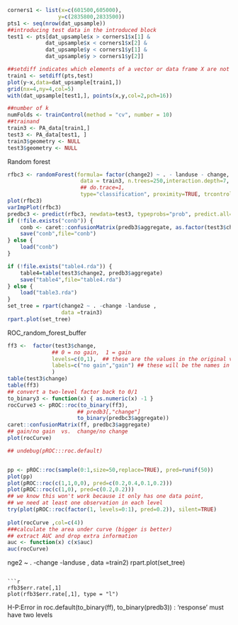 ```r
corners1 <- list(x=c(601500,605000),
                y=c(2835800,2833500))
pts1 <- seq(nrow(dat_upsample))
##introducing test data in the introduced block
test1 <- pts[dat_upsample$x > corners1$x[1] &
            dat_upsample$x < corners1$x[2] &
            dat_upsample$y < corners1$y[1] &
            dat_upsample$y > corners1$y[2]]

##setdiff indicates which elements of a vector or data frame X are not existent in a vector or data frame Y.
train1 <- setdiff(pts,test)
plot(y~x,data=dat_upsample[train1,])
grid(nx=4,ny=4,col=5)
with(dat_upsample[test1,], points(x,y,col=2,pch=16))
```

```r
##number of k
numFolds <- trainControl(method = "cv", number = 10)
##trainand
train3 <- PA_data[train1,]
test3 <- PA_data[test1, ]
train3$geometry <- NULL
test3$geometry <- NULL
```

Random forest

```r
rfbc3 <- randomForest(formula= factor(change2) ~ . - landuse - change,
                       data = train3, n.trees=250,interaction.depth=7,
                       ## do.trace=1,
                       type="classification", proximity=TRUE, trcontrol=umFolds, keep.inbag = TRUE)
plot(rfbc3)
varImpPlot(rfbc3)
predbc3 <- predict(rfbc3, newdata=test3, typeprobs="prob", predict.all=TRUE)
if (!file.exists("conb")) {
    conb <- caret::confusionMatrix(predb3$aggregate, as.factor(test3$change2))
    save("conb",file="conb")
} else {
    load("conb")
}

if (!file.exists("table4.rda")) {
    table4=table(test3$change2, predb3$aggregate)
    save("table4",file="table4.rda")
} else {
    load("table3.rda")
}
set_tree = rpart(change2 ~ . -change -landuse ,
                 data =train3)
rpart.plot(set_tree)
```


ROC_random_forest_buffer
```r
ff3 <-  factor(test3$change,
              ## 0 = no gain,  1 = gain
              levels=c(0,1),  ## these are the values in the original vector
              labels=c("no gain","gain") ## these will be the names in the new vector
              )
table(test3$change)
table(ff3)
## convert a two-level factor back to 0/1
to_binary3 <- function(x) { as.numeric(x) -1 }
rocCurve3 <- pROC::roc(to_binary(ff3),
                      ## predb3[,"change"]
                      to_binary(predbc3$aggregate))
caret::confusionMatrix(ff, predbc3$aggregate)
## gain/no gain  vs.  change/no change
plot(rocCurve)

## undebug(pROC:::roc.default)


pp <- pROC::roc(sample(0:1,size=50,replace=TRUE), pred=runif(50))
plot(pp)
plot(pROC::roc(c(1,1,0,0), pred=c(0.2,0.4,0.1,0.2)))
plot(pROC::roc(c(1,0), pred=c(0.2,0.2)))
## we know this won't work because it only has one data point,
## we need at least one observation in each level
try(plot(pROC::roc(factor(1, levels=0:1), pred=0.2)), silent=TRUE)
 
plot(rocCurve ,col=c(4))
###calculate the area under curve (bigger is better)
## extract AUC and drop extra information
auc <- function(x) c(x$auc)
auc(rocCurve)
```

nge2 ~ . -change -landuse ,
                 data =train2)
rpart.plot(set_tree)
```

```r
rfb3$err.rate[,1]
plot(rfb3$err.rate[,1], type = "l")
```
H-P:Error in roc.default(to_binary(ff), to_binary(predb3)) : 
  'response' must have two levels
```r

```
